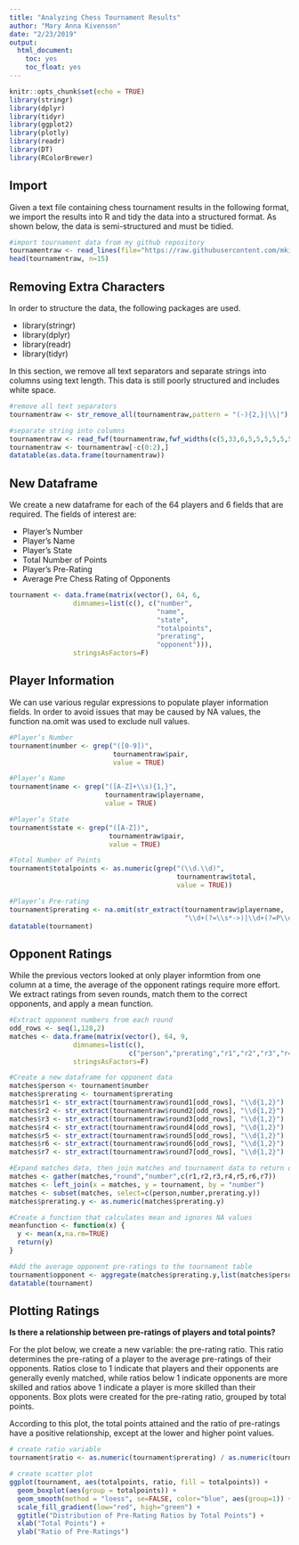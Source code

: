 ```yaml
---
title: "Analyzing Chess Tournament Results"
author: "Mary Anna Kivenson"
date: "2/23/2019"
output:
  html_document:
    toc: yes
    toc_float: yes
---
```


```r
knitr::opts_chunk$set(echo = TRUE)
library(stringr)
library(dplyr)
library(tidyr)
library(ggplot2)
library(plotly)
library(readr)
library(DT)
library(RColorBrewer)
```

## Import

Given a text file containing chess tournament results in the following format, we import the results into R and tidy the data into a structured format. As shown below, the data is semi-structured and must be tidied.
```r
#import tournament data from my github repository
tournamentraw <- read_lines(file="https://raw.githubusercontent.com/mkivenson/Data-Acquisition-and-Management/master/Project%201/tournamentinfo.txt")
head(tournamentraw, n=15)
```

## Removing Extra Characters
In order to structure the data, the following packages are used.

* library(stringr)  
* library(dplyr)  
* library(readr)  
* library(tidyr)  

In this section, we remove all text separators and separate strings into columns using text length. This data is still poorly structured and includes white space.
```r
#remove all text separators
tournamentraw <- str_remove_all(tournamentraw,pattern = "(-){2,}|\\|")

#separate string into columns
tournamentraw <- read_fwf(tournamentraw,fwf_widths(c(5,33,6,5,5,5,5,5,5,5), c("pair","playername","total","round1","round2","round3","round4","round5","round6","round7")))
tournamentraw <- tournamentraw[-c(0:2),]
datatable(as.data.frame(tournamentraw))
```

## New Dataframe
We create a new dataframe for each of the 64 players and 6 fields that are required. The fields of interest are:  

* Player’s Number  
* Player’s Name  
* Player’s State  
* Total Number of Points  
* Player’s Pre-Rating  
* Average Pre Chess Rating of Opponents  

```r

tournament <- data.frame(matrix(vector(), 64, 6,
                dimnames=list(c(), c("number",
                                     "name",
                                     "state",
                                     "totalpoints",
                                     "prerating",
                                     "opponent"))),
                stringsAsFactors=F) 
```

## Player Information
We can use various regular expressions to populate player information fields. In order to avoid issues that may be caused by NA values, the function na.omit was used to exclude null values. 

```r
#Player’s Number
tournament$number <- grep("([0-9])", 
                          tournamentraw$pair, 
                          value = TRUE)

#Player’s Name
tournament$name <- grep("([A-Z]+\\s){1,}", 
                        tournamentraw$playername, 
                        value = TRUE)

#Player’s State
tournament$state <- grep("([A-Z])", 
                         tournamentraw$pair, 
                         value = TRUE)

#Total Number of Points
tournament$totalpoints <- as.numeric(grep("(\\d.\\d)", 
                                          tournamentraw$total, 
                                          value = TRUE))

#Player’s Pre-rating
tournament$prerating <- na.omit(str_extract(tournamentraw$playername, 
                                            "\\d+(?=\\s*->)|\\d+(?=P\\d{2}\\s*->)"))
datatable(tournament)
```

## Opponent Ratings
While the previous vectors looked at only player informtion from one column at a time, the average of the opponent ratings require more effort. We extract ratings from seven rounds, match them to the correct opponents, and apply a mean function.
```r
#Extract opponent numbers from each round
odd_rows <- seq(1,128,2)
matches <- data.frame(matrix(vector(), 64, 9,
                dimnames=list(c(), 
                              c("person","prerating","r1","r2","r3","r4","r5","r6","r7"))),
                stringsAsFactors=F)

#Create a new dataframe for opponent data
matches$person <- tournament$number
matches$prerating <- tournament$prerating
matches$r1 <- str_extract(tournamentraw$round1[odd_rows], "\\d{1,2}")
matches$r2 <- str_extract(tournamentraw$round2[odd_rows], "\\d{1,2}")
matches$r3 <- str_extract(tournamentraw$round3[odd_rows], "\\d{1,2}")
matches$r4 <- str_extract(tournamentraw$round4[odd_rows], "\\d{1,2}")
matches$r5 <- str_extract(tournamentraw$round5[odd_rows], "\\d{1,2}")
matches$r6 <- str_extract(tournamentraw$round6[odd_rows], "\\d{1,2}")
matches$r7 <- str_extract(tournamentraw$round7[odd_rows], "\\d{1,2}")

#Expand matches data, then join matches and tournament data to return opponent pre-ratings
matches <- gather(matches,"round","number",c(r1,r2,r3,r4,r5,r6,r7))
matches <- left_join(x = matches, y = tournament, by = "number")
matches <- subset(matches, select=c(person,number,prerating.y))
matches$prerating.y <- as.numeric(matches$prerating.y)

#Create a function that calculates mean and ignores NA values
meanfunction <- function(x) {
  y <- mean(x,na.rm=TRUE)
  return(y)
}

#Add the average opponent pre-ratings to the tournament table
tournament$opponent <- aggregate(matches$prerating.y,list(matches$person), FUN = meanfunction)[,2]
datatable(tournament)
```

## Plotting Ratings
**Is there a relationship between pre-ratings of players and total points?**

For the plot below, we create a new variable: the pre-rating ratio. This ratio determines the pre-rating of a player to the average pre-ratings of their opponents. Ratios close to 1 indicate that players and their opponents are generally evenly matched, while ratios below 1 indicate opponents are more skilled and ratios above 1 indicate a player is more skilled than their opponents. Box plots were created for the pre-rating ratio, grouped by total points.

According to this plot, the total points attained and the ratio of pre-ratings have a positive relationship, except at the lower and higher point values.
```r
# create ratio variable
tournament$ratio <- as.numeric(tournament$prerating) / as.numeric(tournament$opponent)

# create scatter plot
ggplot(tournament, aes(totalpoints, ratio, fill = totalpoints)) +
  geom_boxplot(aes(group = totalpoints)) +
  geom_smooth(method = "loess", se=FALSE, color="blue", aes(group=1)) +
  scale_fill_gradient(low="red", high="green") +
  ggtitle("Distribution of Pre-Rating Ratios by Total Points") + 
  xlab("Total Points") +
  ylab("Ratio of Pre-Ratings")
```

